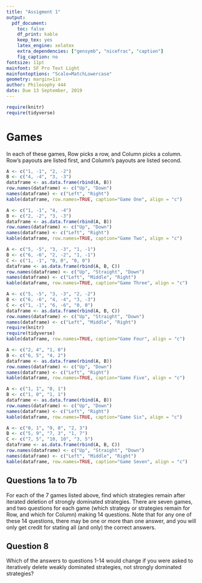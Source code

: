 ```yaml
---
title: "Assigment 1"
output:
  pdf_document:
    toc: false
    df_print: kable
    keep_tex: yes
    latex_engine: xelatex
    extra_dependencies: ["gensymb", "nicefrac", "caption"]
    fig_caption: no
fontsize: 11pt
mainfont: SF Pro Text Light
mainfontoptions: "Scale=MatchLowercase"
geometry: margin=1in
author: Philosophy 444
date: Due 13 September, 2019
---
```


\captionsetup[table]{labelformat=empty}

```r
require(knitr)
require(tidyverse)
```


# Games

In each of these games, Row picks a row, and Column picks a column. Row’s payouts are listed first, and Column’s payouts are listed second.

```r
A <- c("1, -1", "2, -2")
B <- c("4, -4", "3, -3")
dataframe <- as.data.frame(rbind(A, B))
row.names(dataframe) <- c("Up", "Down")
names(dataframe) <- c("Left", "Right")
kable(dataframe, row.names=TRUE, caption="Game One", align = "c")
```

```r
A <- c("1, -1", "4, -4")
B <- c("2, -2", "3, -3")
dataframe <- as.data.frame(rbind(A, B))
row.names(dataframe) <- c("Up", "Down")
names(dataframe) <- c("Left", "Right")
kable(dataframe, row.names=TRUE, caption="Game Two", align = "c") 
```

```r
A <- c("5, -5", "3, -3", "1, -1")
B <- c("6, -6", "2, -2", "1, -1")
C <- c("1, -1", "0, 0", "0, 0")
dataframe <- as.data.frame(rbind(A, B, C))
row.names(dataframe) <- c("Up", "Straight", "Down")
names(dataframe) <- c("Left", "Middle", "Right")
kable(dataframe, row.names=TRUE, caption="Game Three", align = "c") 
```

```r
A <- c("5, -5", "3, -3", "2, -2")
B <- c("6, -6", "4, -4", "3, -3")
C <- c("1, -1", "6, -6", "0, 0")
dataframe <- as.data.frame(rbind(A, B, C))
row.names(dataframe) <- c("Up", "Straight", "Down")
names(dataframe) <- c("Left", "Middle", "Right")
require(knitr)
require(tidyverse)
kable(dataframe, row.names=TRUE, caption="Game Four", align = "c") 
```

\newpage

```r
A <- c("2, 4", "1, 0")
B <- c("6, 5", "4, 2")
dataframe <- as.data.frame(rbind(A, B))
row.names(dataframe) <- c("Up", "Down")
names(dataframe) <- c("Left", "Right")
kable(dataframe, row.names=TRUE, caption="Game Five", align = "c") 
```

```r
A <- c("1, 1", "0, 1")
B <- c("1, 0", "1, 1")
dataframe <- as.data.frame(rbind(A, B))
row.names(dataframe) <- c("Up", "Down")
names(dataframe) <- c("Left", "Right")
kable(dataframe, row.names=TRUE, caption="Game Six", align = "c") 
```

```r
A <- c("0, 1", "9, 0", "2, 3")
B <- c("5, 9", "7, 3", "1, 7")
C <- c("7, 5", "10, 10", "3, 5")
dataframe <- as.data.frame(rbind(A, B, C))
row.names(dataframe) <- c("Up", "Straight", "Down")
names(dataframe) <- c("Left", "Middle", "Right")
kable(dataframe, row.names=TRUE, caption="Game Seven", align = "c") 
```

## Questions 1a to 7b

For each of the 7 games listed above, find which strategies remain after iterated deletion of strongly dominated strategies. There are seven games, and two questions for each game (which strategy or strategies remain for Row, and which for Column) making 14 questions. Note that for any one of these 14 questions, there may be one or more than one answer, and you will only get credit for stating all (and only) the correct answers.

## Question 8

Which of the answers to questions 1-14 would change if you were asked to iteratively delete weakly dominated strategies, not strongly dominated strategies?